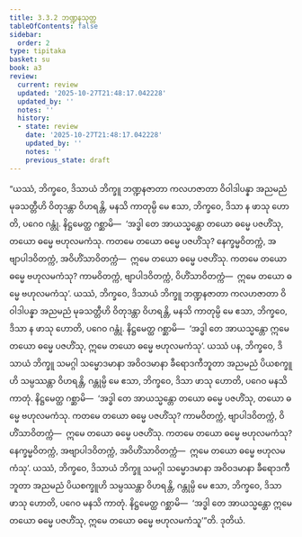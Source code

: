```yaml
---
title: 3.3.2 ဘဏ္ဍနသုတ္တ
tableOfContents: false
sidebar:
  order: 2
type: tipitaka
basket: su
book: a3
review:
  current: review
  updated: '2025-10-27T21:48:17.042228'
  updated_by: ''
  notes: ''
  history:
  - state: review
    date: '2025-10-27T21:48:17.042228'
    updated_by: ''
    notes: ''
    previous_state: draft
---
```



<ReviewStatus review={frontmatter.review} showDetails={true} />

<HypothesisAnnotation frontmatter={frontmatter} />

<DynamicBreadcrumb />

<Division number="125" book="a3" e="ch" v="15" p="279">

<Paragraph number="967" book="a3">
“ယဿံ, ဘိက္ခဝေ, ဒိသာယံ ဘိက္ခူ ဘဏ္ဍနဇာတာ ကလဟဇာတာ ဝိဝါဒါပန္နာ အညမညံ မုခသတ္တီဟိ ဝိတုဒန္တာ ဝိဟရန္တိ, မနသိ ကာတုမ္ပိ မေ ဧသာ, ဘိက္ခဝေ, ဒိသာ န ဖာသု ဟောတိ, ပဂေဝ ဂန္တုံ. နိဋ္ဌမေတ္ထ ဂစ္ဆာမိ—  ‘အဒ္ဓါ တေ အာယသ္မန္တော တယော ဓမ္မေ ပဇဟိံသု, တယော ဓမ္မေ ဗဟုလမကံသု. ကတမေ တယော ဓမ္မေ ပဇဟိံသု? နေက္ခမ္မဝိတက္ကံ, အဗျာပါဒဝိတက္ကံ, အဝိဟိံသာဝိတက္ကံ—  ဣမေ တယော ဓမ္မေ ပဇဟိံသု. ကတမေ တယော ဓမ္မေ ဗဟုလမကံသု? ကာမဝိတက္ကံ, ဗျာပါဒဝိတက္ကံ, ဝိဟိံသာဝိတက္ကံ—  ဣမေ တယော ဓမ္မေ ဗဟုလမကံသု’. ယဿံ, ဘိက္ခဝေ, ဒိသာယံ ဘိက္ခူ ဘဏ္ဍနဇာတာ ကလဟဇာတာ ဝိဝါဒါပန္နာ အညမညံ မုခသတ္တီဟိ ဝိတုဒန္တာ ဝိဟရန္တိ, မနသိ ကာတုမ္ပိ မေ ဧသာ, ဘိက္ခဝေ, ဒိသာ န ဖာသု ဟောတိ, ပဂေဝ ဂန္တုံ. နိဋ္ဌမေတ္ထ ဂစ္ဆာမိ—  ‘အဒ္ဓါ တေ အာယသ္မန္တော ဣမေ တယော ဓမ္မေ ပဇဟိံသု, ဣမေ တယော ဓမ္မေ ဗဟုလမကံသု’.
</Paragraph>

<Paragraph number="968" book="a3">
ယဿံ ပန, ဘိက္ခဝေ, ဒိသာယံ ဘိက္ခူ သမဂ္ဂါ သမ္မောဒမာနာ အဝိဝဒမာနာ ခီရောဒကီဘူတာ အညမညံ ပိယစက္ခူဟိ သမ္ပဿန္တာ ဝိဟရန္တိ, ဂန္တုမ္ပိ မေ ဧသာ, ဘိက္ခဝေ, ဒိသာ ဖာသု ဟောတိ, ပဂေဝ မနသိ ကာတုံ. နိဋ္ဌမေတ္ထ ဂစ္ဆာမိ—  ‘အဒ္ဓါ တေ အာယသ္မန္တော တယော ဓမ္မေ ပဇဟိံသု, တယော ဓမ္မေ ဗဟုလမကံသု. ကတမေ တယော ဓမ္မေ ပဇဟိံသု? ကာမဝိတက္ကံ, ဗျာပါဒဝိတက္ကံ, ဝိဟိံသာဝိတက္ကံ—  ဣမေ တယော ဓမ္မေ ပဇဟိံသု. ကတမေ တယော ဓမ္မေ ဗဟုလမကံသု? နေက္ခမ္မဝိတက္ကံ, အဗျာပါဒဝိတက္ကံ, အဝိဟိံသာဝိတက္ကံ—  ဣမေ တယော ဓမ္မေ ဗဟုလမကံသု’. ယဿံ, ဘိက္ခဝေ, ဒိသာယံ ဘိက္ခူ သမဂ္ဂါ သမ္မောဒမာနာ အဝိဝဒမာနာ ခီရောဒကီဘူတာ အညမညံ ပိယစက္ခူဟိ သမ္ပဿန္တာ ဝိဟရန္တိ, ဂန္တုမ္ပိ မေ ဧသာ, ဘိက္ခဝေ, ဒိသာ ဖာသု ဟောတိ, ပဂေဝ မနသိ ကာတုံ. နိဋ္ဌမေတ္ထ ဂစ္ဆာမိ—  ‘အဒ္ဓါ တေ အာယသ္မန္တော ဣမေ တယော ဓမ္မေ ပဇဟိံသု, ဣမေ တယော ဓမ္မေ ဗဟုလမကံသူ’”တိ.

</Paragraph>
</Division>

<Paragraph number="969" type="center" book="a3">
ဒုတိယံ.
</Paragraph>